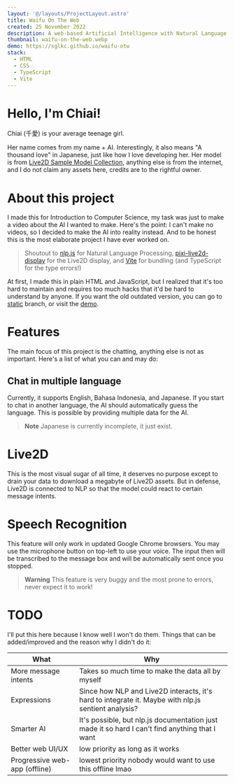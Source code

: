 ```yaml
---
layout: '@/layouts/ProjectLayout.astro'
title: Waifu On The Web
created: 25 November 2022
description: A web-based Artificial Intelligence with Natural Language Processing and a Live2D model
thumbnail: waifu-on-the-web.webp
demo: https://sglkc.github.io/waifu-otw
stack:
  - HTML
  - CSS
  - TypeScript
  - Vite
---
```


# Hello, I'm Chiai!

Chiai (千愛) is your average teenage girl.

Her name comes from my name + AI. Interestingly, it also means "A thousand love" in Japanese, just like how I love developing her.
Her model is from [Live2D Sample Model Collection](https://www.live2d.com/en/download/sample-data/), anything else is from the internet,
and I do not claim any assets here, credits are to the rightful owner.

# About this project

I made this for Introduction to Computer Science, my task was just to make a video about the AI I wanted to make.
Here's the point: I can't make no videos, so I decided to make the AI into reality instead. And to be honest this is the most elaborate project I have ever worked on.

> Shoutout to [nlp.js](https://github.com/axa-group/nlp.js/) for Natural Language Processing, [pixi-live2d-display](https://github.com/guansss/pixi-live2d-display)
> for the Live2D display, and [Vite](https://vitejs.dev/) for bundling (and TypeScript for the type errors!)

At first, I made this in plain HTML and JavaScript, but I realized that it's too hard to maintain and requires too much hacks that it'd be hard to understand by anyone.
If you want the old outdated version, you can go to [static](https://github.com/sglkc/waifu-otw/tree/static) branch, or visit the [demo](https://sglkc.github.io/waifu-otw).

# Features

The main focus of this project is the chatting, anything else is not as important. Here's a list of what you can and may do:

## Chat in multiple language

Currently, it supports English, Bahasa Indonesia, and Japanese. If you start to chat in another language, the AI should automatically guess the language.
This is possible by providing multiple data for the AI.

> **Note**
> Japanese is currently incomplete, it just exist.

# Live2D

This is the most visual sugar of all time, it deserves no purpose except to drain your data to download a megabyte of Live2D assets.
But in defense, Live2D is connected to NLP so that the model could react to certain message intents.

# Speech Recognition

This feature will only work in updated Google Chrome browsers. You may use the microphone button on top-left to use your voice.
The input then will be transcribed to the message box and will be automatically sent once you stopped.

> **Warning**
> This feature is very buggy and the most prone to errors, never expect it to work!

# TODO

I'll put this here because I know well I won't do them. Things that can be added/improved and the reason why I didn't do it:

| What                          | Why                                                                                                  |
|-------------------------------|------------------------------------------------------------------------------------------------------|
| More message intents          | Takes so much time to make the data all by myself                                                    |
| Expressions                   | Since how NLP and Live2D interacts, it's hard to integrate it. Maybe with nlp.js sentient analysis?  |
| Smarter AI                    | It's possible, but nlp.js documentation just made it so hard I can't find anything that I want       |
| Better web UI/UX              | low priority as long as it works                                                                     |
| Progressive web-app (offline) | lowest priority nobody would want to use this offline lmao                                           |
